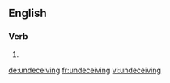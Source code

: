 
==English==

===Verb===
{{head|en}}

# {{present participle of|undeceive|lang=en}}

[[de:undeceiving]]
[[fr:undeceiving]]
[[vi:undeceiving]]